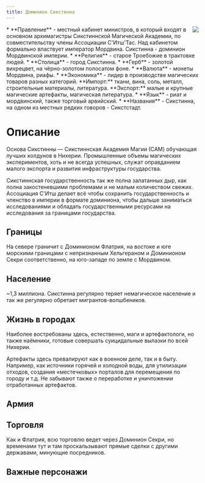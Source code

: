```yaml
---
title: Доминион Сикстинна
---
```


<ButtonCover cover src="pic.jpg" title="Доминион Сикстинна" authorHref="https://www.artstation.com/andreasrocha" author="Andreas Rocha"/>
<BlockquoteBox text>
    <img src="../emblems/sixtinna.png" style="float: right; max-width: 200px;"/>
    * **Правление** - местный кабинет министров, в который входят в основном архимагистры Сикстиннской Магической Академии, по совместительству члены Ассоциации С'Итш'Тас. Над кабинетом формально властвует император Мордвина. Сикстинна - доминион Мордвинской империи.
    * **Религия** - старое Троебожие в трактовке людей.
    * **Столица** - город Сикстинна.
    * **Герб** - золотой вихрецвет, на чёрно-золотом полосатом фоне.
    * **Валюта** - монеты Мордвина, риафы.
    * **Экономика** - лидер в производстве магических товаров разных категорий. 
    **Импорт:** ткани, вина, соль, металл, строительные материалы, литература.   
    **Экспорт:** малые и крупные магические артефакты, магическая литература.
    * **Язык** - риат и мордвинский, также торговый арвийский.
    * **Названия** - Сикстинна, на одном из местных редких говоров - Сикстстадт.
</BlockquoteBox>

# Описание
Основа Сикстинны — Сикстиннская Академия Магии (САМ) обучающая лучших колдунов в Нихерии. Промышленные объемы магических экспериментов, хоть и не всегда успешных, служат оправданием малого экспорта и развития инфраструктуры государства. 

Сикстиннская государственность так же полна залатанных дыр, как полна закостеневшими проблемами и не малым количеством свежих. Ассоциация С'Итш делает всё чтобы сохранить государственность и членство в империи в формате доминиона, чтобы дальше заниматься исследованиями и обладать государственными ресурсами на исследования за границами государства.

## Границы
На севере граничит с Доминионом Флатрия, на востоке и юге морскими границами с непризнанным Хельгераном и Доминионом Секри соответственно, на юго-западе по земле с Мордвином.

## Население
~1,3 миллиона. Сикстинна регулярно теряет немагическое население и так же регулярно обретает мигрантов-волшбеников.

## Жизнь в городах
Наиболее востребованы здесь, естественно, маги и артефактологи, но также наёмники, готовые совершать суицидальные вылазки по всей Нихерии.

Артефакты здесь превалируют как в военном деле, так и в быту. Например, как источники горячей и холодной воды, для утилизации отходов, создания «местечковых» порталов для перемещения по городу и т.д. Не забывают также о переработке и уничтожении отработанных артефактов. 

## Армия
<ButtonBook title="Армии Нихерии" href="../../../guidebook/army#Реабор-Тхаес" picNum={3} styleNum={1}/>

## Торговля
Как и Флатрия, всю торговлю ведет через Доминион Секри, но временами тут и там проскальзывают прямые сделки с другими державами, минующие посредников.

## Важные персонажи
<CharacterList stateFilter="Сикстинна"/> 